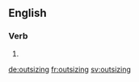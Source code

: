 ==English==

===Verb===
{{head|en|present participle}}

# {{present participle of|outsize|lang=en}}

[[de:outsizing]]
[[fr:outsizing]]
[[sv:outsizing]]